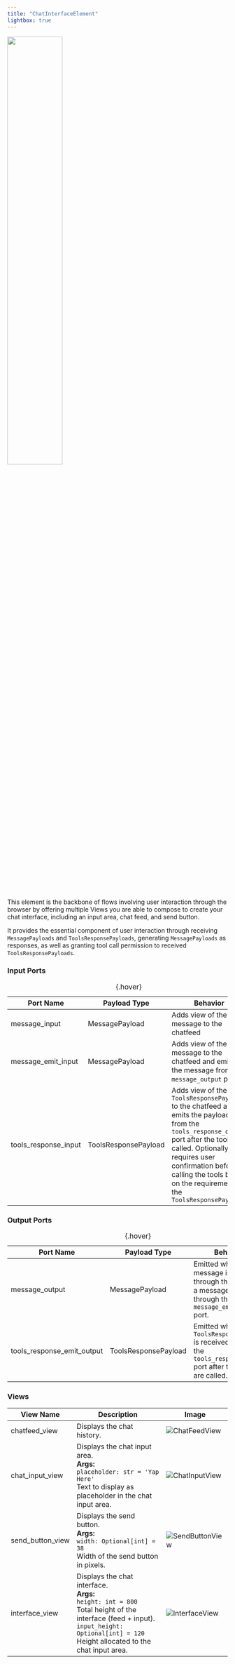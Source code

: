```yaml
---
title: "ChatInterfaceElement"
lightbox: true
---
```


![](interface_overview.jpg){.lightbox fig-align="center" width="50%"}

This element is the backbone of flows involving user interaction through the browser by offering multiple Views you are able to compose to create your chat interface, including an input area, chat feed, and send button.

It provides the essential component of user interaction through receiving `MessagePayloads` and `ToolsResponsePayloads`, generating `MessagePayloads` as responses, as well as granting tool call permission to received `ToolsResponsePayloads`.

### Input Ports

| Port Name | Payload Type | Behavior |
|-----------------------|----------------------------|---------------------|
| message_input | MessagePayload | Adds view of the message to the chatfeed |
| message_emit_input | MessagePayload | Adds view of the message to the chatfeed and emits the message from its `message_output` port |
| tools_response_input | ToolsResponsePayload | Adds view of the `ToolsResponsePayload` to the chatfeed and emits the payload from the `tools_response_output` port after the tools are called. Optionally requires user confirmation before calling the tools based on the requirements of the `ToolsResponsePayload` |

: {.hover}

### Output Ports

| Port Name              | Payload Type        | Behavior                                                        |
|------------------------|---------------------|-----------------------------------------------------------------|
| message_output         | MessagePayload      | Emitted when either a message is sent through the views or a message comes in through the `message_emit_input` port. |
| tools_response_emit_output   | ToolsResponsePayload | Emitted when a `ToolsResponsePayload` is received through the `tools_response_input` port after the tools are called. |

: {.hover}

### Views

| View Name         | Description                                                                 | Image                                      |
|-------------------|-----------------------------------------------------------------------------|--------------------------------------------|
| chatfeed_view     | Displays the chat history.                                                 | ![ChatFeedView](chatfeed_view.jpg){.lightbox} |
| chat_input_view   | Displays the chat input area.<br>**Args:**<br>`placeholder: str = 'Yap Here'`<br><span class="tab">Text to display as placeholder in the chat input area.</span> | ![ChatInputView](chat_input_view.jpg){.lightbox} |
| send_button_view  | Displays the send button.<br>**Args:**<br>`width: Optional[int] = 38`<br><span class="tab">Width of the send button in pixels.</span> | ![SendButtonView](send_button_view.jpg){.lightbox} |
| interface_view    | Displays the chat interface.<br>**Args:**<br>`height: int = 800`<br><span class="tab">Total height of the interface (feed + input).</span><br>`input_height: Optional[int] = 120`<br><span class="tab">Height allocated to the chat input area.</span> | ![InterfaceView](interface_view.jpg){.lightbox} |